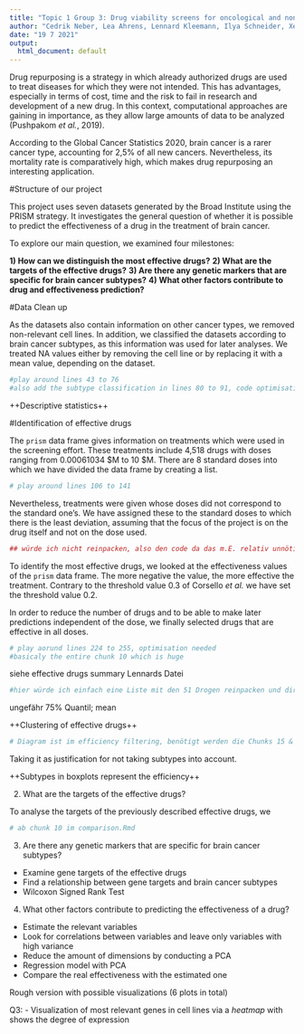 ```yaml
---
title: "Topic 1 Group 3: Drug viability screens for oncological and non-oncological treatments"
author: "Cedrik Neber, Lea Ahrens, Lennard Kleemann, Ilya Schneider, Xenia Quaas"
date: "19 7 2021"
output:
  html_document: default
---
```


Drug repurposing is a strategy in which already authorized drugs are used to treat diseases for which they were not intended. This has advantages, especially in terms of cost, time and the risk to fail in research and development of a new drug. In this context, computational approaches are gaining in importance, as they allow large amounts of data to be analyzed (Pushpakom *et al.*, 2019).

According to the Global Cancer Statistics 2020, brain cancer is a rarer cancer type, accounting for 2,5% of all new cancers. Nevertheless, its mortality rate is comparatively high, which makes drug repurposing an interesting application.


#Structure of our project

This project uses seven datasets generated by the Broad Institute using the PRISM strategy. It investigates the general question of whether it is possible to predict the effectiveness of a drug in the treatment of brain cancer. 

To explore our main question, we examined four milestones:

**1) How can we distinguish the most effective drugs?**
**2) What are the targets of the effective drugs?**
**3) Are there any genetic markers that are specific for brain cancer subtypes?**
**4) What other factors contribute to drug and effectiveness prediction?**


#Data Clean up

As the datasets also contain information on other cancer types, we removed non-relevant cell lines. In addition, we classified the datasets according to brain cancer subtypes, as this information was used for later analyses. We treated NA values either by removing the cell line or by replacing it with a mean value, depending on the dataset. 

```r
#play around lines 43 to 76 
#also add the subtype classification in lines 80 to 91, code optimisation needed 
```


++Descriptive statistics++

#Identification of effective drugs

The `prism` data frame gives information on treatments which were used in the screening effort. These treatments include 4,518 drugs with doses ranging from 0.00061034 $\mu M to 10 $\mu M. There are 8 standard doses into which we have divided the data frame by creating a list. 

```r
# play around lines 106 to 141 
```


Nevertheless, treatments were given whose doses did not correspond to the standard one's. We have assigned these to the standard doses to which there is the least deviation, assuming that the focus of the project is on the drug itself and not on the dose used. 

```r
## würde ich nicht reinpacken, also den code da das m.E. relativ unnötig ist beziehungsweise direkt in einem Schritt mit der Identification of effective drugs zusammenfassen 
```

To identify the most effective drugs, we looked at the effectiveness values of the `prism` data frame. The more negative the value, the more effective the treatment. Contrary to the threshold value 0.3 of Corsello *et al.* we have set the threshold value 0.2.

In order to reduce the number of drugs and to be able to make later predictions independent of the dose, we finally selected drugs that are effective in all doses. 
```r
# play aorund lines 224 to 255, optimisation needed 
#basicaly the entire chunk 10 which is huge 
```

siehe effective drugs summary Lennards Datei

```r
#hier würde ich einfach eine Liste mit den 51 Drogen reinpacken und direkt die d7 dosage mit der variance begründen 
```


ungefähr 75% Quantil; mean 

++Clustering of effective drugs++

```r
# Diagram ist im efficiency filtering, benötigt werden die Chunks 15 & 16 
```


Taking it as justification for not taking subtypes into account.

++Subtypes in boxplots represent the efficiency++

2) What are the targets of the effective drugs?

To analyse the targets of the previously described effective drugs, we 

```r
# ab chunk 10 im comparison.Rmd 
```


3) Are there any genetic markers that are specific for brain cancer subtypes?
- Examine gene targets of the effective drugs
- Find a relationship between gene targets and brain cancer subtypes
- Wilcoxon Signed Rank Test


4) What other factors contribute to predicting the effectiveness of a drug? 
- Estimate the relevant variables
- Look for correlations between variables and leave only variables with high variance
- Reduce the amount of dimensions by conducting a PCA
- Regression model with PCA
- Compare the real effectiveness with the estimated one 


Rough version with possible visualizations (6 plots in total)


Q3:
- Visualization of most relevant genes in cell lines via a *heatmap* with shows the degree of expression